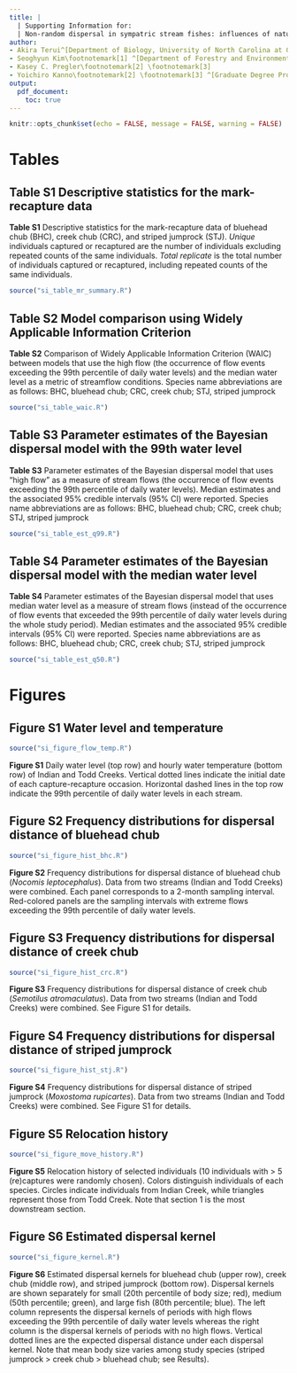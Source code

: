 ```yaml
---
title: |
  | Supporting Information for:
  | Non-random dispersal in sympatric stream fishes: influences of natural disturbance and body size
author:
- Akira Terui^[Department of Biology, University of North Carolina at Greensboro]
- Seoghyun Kim\footnotemark[1] ^[Department of Forestry and Environmental Conservation, Clemson University] ^[Department of Fish, Wildlife, and Conservation Biology, Colorado State University]
- Kasey C. Pregler\footnotemark[2] \footnotemark[3]
- Yoichiro Kanno\footnotemark[2] \footnotemark[3] ^[Graduate Degree Program in Ecology, Colorado State University]
output:
  pdf_document:
    toc: true
---
```


```r
knitr::opts_chunk$set(echo = FALSE, message = FALSE, warning = FALSE)
```

\pagebreak

# Tables

## Table S1 Descriptive statistics for the mark-recapture data

**Table S1** Descriptive statistics for the mark-recapture data of bluehead chub (BHC), creek chub (CRC), and striped jumprock (STJ). *Unique* individuals captured or recaptured are the number of individuals excluding repeated counts of the same individuals. *Total replicate* is the total number of individuals captured or recaptured, including repeated counts of the same individuals.

```r
source("si_table_mr_summary.R")
```

\pagebreak

## Table S2 Model comparison using Widely Applicable Information Criterion

**Table S2** Comparison of Widely Applicable Information Criterion (WAIC) between models that use the high flow (the occurrence of flow events exceeding the 99th percentile of daily water levels) and the median water level as a metric of streamflow conditions. Species name abbreviations are as follows: BHC, bluehead chub; CRC, creek chub; STJ, striped jumprock

```r
source("si_table_waic.R")
```

\pagebreak

## Table S3 Parameter estimates of the Bayesian dispersal model with the 99th water level

**Table S3** Parameter estimates of the Bayesian dispersal model that uses "high flow" as a measure of stream flows (the occurrence of flow events exceeding the 99th percentile of daily water levels). Median estimates and the associated 95% credible intervals (95% CI) were reported. Species name abbreviations are as follows: BHC, bluehead chub; CRC, creek chub; STJ, striped jumprock

```r
source("si_table_est_q99.R")
```

\pagebreak

## Table S4 Parameter estimates of the Bayesian dispersal model with the median water level

**Table S4** Parameter estimates of the Bayesian dispersal model that uses median water level as a measure of stream flows (instead of the occurrence of flow events that exceeded the 99th percentile of daily water levels during the whole study period). Median estimates and the associated 95% credible intervals (95% CI) were reported. Species name abbreviations are as follows: BHC, bluehead chub; CRC, creek chub; STJ, striped jumprock

```r
source("si_table_est_q50.R")
```

\pagebreak

# Figures

## Figure S1 Water level and temperature

```r
source("si_figure_flow_temp.R")
```

**Figure S1** Daily water level (top row) and hourly water temperature (bottom row) of Indian and Todd Creeks. Vertical dotted lines indicate the initial date of each capture-recapture occasion. Horizontal dashed lines in the top row indicate the 99th percentile of daily water levels in each stream.

\pagebreak

## Figure S2 Frequency distributions for dispersal distance of bluehead chub

```r
source("si_figure_hist_bhc.R")
```

**Figure S2** Frequency distributions for dispersal distance of bluehead chub (*Nocomis leptocephalus*). Data from two streams (Indian and Todd Creeks) were combined. Each panel corresponds to a 2-month sampling interval. Red-colored panels are the sampling intervals with extreme flows exceeding the 99th percentile of daily water levels.

\pagebreak

## Figure S3 Frequency distributions for dispersal distance of creek chub

```r
source("si_figure_hist_crc.R")
```

**Figure S3** Frequency distributions for dispersal distance of creek chub (*Semotilus atromaculatus*). Data from two streams (Indian and Todd Creeks) were combined. See Figure S1 for details.

\pagebreak

## Figure S4 Frequency distributions for dispersal distance of striped jumprock

```r
source("si_figure_hist_stj.R")
```

**Figure S4** Frequency distributions for dispersal distance of striped jumprock (*Moxostoma rupicartes*). Data from two streams (Indian and Todd Creeks) were combined. See Figure S1 for details.

\pagebreak

## Figure S5 Relocation history

```r
source("si_figure_move_history.R")
```

**Figure S5** Relocation history of selected individuals (10 individuals with > 5 (re)captures were randomly chosen). Colors distinguish individuals of each species. Circles indicate individuals from Indian Creek, while triangles represent those from Todd Creek. Note that section 1 is the most downstream section.

\pagebreak

## Figure S6 Estimated dispersal kernel

```r
source("si_figure_kernel.R")
```

**Figure S6** Estimated dispersal kernels for bluehead chub (upper row), creek chub (middle row), and striped jumprock (bottom row). Dispersal kernels are shown separately for small (20th percentile of body size; red), medium (50th percentile; green), and large fish (80th percentile; blue). The left column represents the dispersal kernels of periods with high flows exceeding the 99th percentile of daily water levels whereas the right column is the dispersal kernels of periods with no high flows. Vertical dotted lines are the expected dispersal distance under each dispersal kernel. Note that mean body size varies among study species (striped jumprock > creek chub > bluehead chub; see Results).
